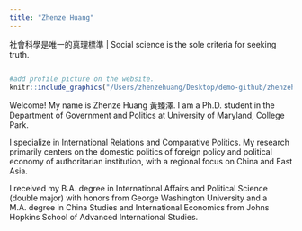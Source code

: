 ```yaml
---
title: "Zhenze Huang"
---
```


社會科學是唯一的真理標準 | Social science is the sole criteria for seeking truth. 

```r

```

```r
#add profile picture on the website.
knitr::include_graphics("/Users/zhenzehuang/Desktop/demo-github/zhenzehuangwebsite2/Zhenze.png")

```

Welcome! My name is Zhenze Huang 黃臻澤. I am a Ph.D. student in the Department of Government and Politics at University of Maryland, College Park. 

I specialize in International Relations and Comparative Politics. My research primarily centers on the domestic politics of foreign policy and political economy of authoritarian institution, with a regional focus on China and East Asia. 

I received my B.A. degree in International Affairs and Political Science (double major) with honors from George Washington University and a M.A. degree in China Studies and International Economics from Johns Hopkins School of Advanced International Studies. 


